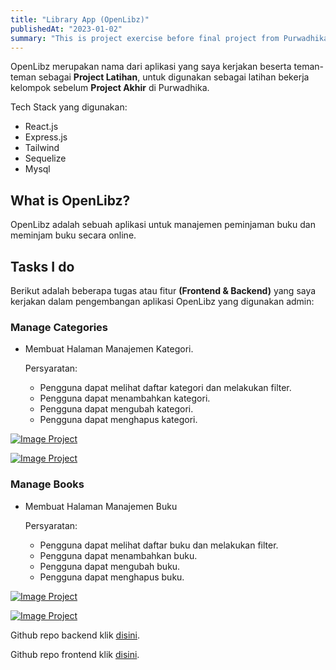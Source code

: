 ```yaml
---
title: "Library App (OpenLibz)"
publishedAt: "2023-01-02"
summary: "This is project exercise before final project from Purwadhika"
---
```


OpenLibz merupakan nama dari aplikasi yang saya kerjakan beserta teman-teman sebagai **Project Latihan**,
untuk digunakan sebagai latihan bekerja kelompok sebelum **Project Akhir** di Purwadhika.

Tech Stack yang digunakan:

- React.js
- Express.js
- Tailwind
- Sequelize
- Mysql

## What is OpenLibz?

OpenLibz adalah sebuah aplikasi untuk manajemen peminjaman buku dan meminjam buku secara online.

## Tasks I do

Berikut adalah beberapa tugas atau fitur **(Frontend & Backend)** yang saya kerjakan dalam pengembangan aplikasi OpenLibz yang digunakan admin:

### Manage Categories

- Membuat Halaman Manajemen Kategori.

  Persyaratan:

  - Pengguna dapat melihat daftar kategori dan melakukan filter.
  - Pengguna dapat menambahkan kategori.
  - Pengguna dapat mengubah kategori.
  - Pengguna dapat menghapus kategori.

[![Image Project](/project-kedua-screenshot/admin-books.png)](/project-kedua-screenshot/admin-books.png)

[![Image Project](/project-kedua-screenshot/admin-books-delete.png)](/project-kedua-screenshot/admin-books-delete.png)

### Manage Books

- Membuat Halaman Manajemen Buku

  Persyaratan:

  - Pengguna dapat melihat daftar buku dan melakukan filter.
  - Pengguna dapat menambahkan buku.
  - Pengguna dapat mengubah buku.
  - Pengguna dapat menghapus buku.

[![Image Project](/project-kedua-screenshot/admin-categories.png)](/project-kedua-screenshot/admin-categories.png)

[![Image Project](/project-kedua-screenshot/admin-categories-update.png)](/project-kedua-screenshot/admin-categories-update.png)

Github repo backend klik [disini](https://github.com/marsmallowz/library-api).

Github repo frontend klik [disini](https://github.com/marsmallowz/library-fe).
